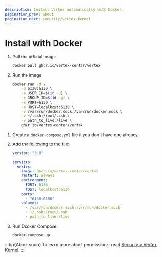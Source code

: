 ```yaml
---
description: Install Vertex automatically with Docker.
pagination_prev: about
pagination_next: security/vertex-kernel
---
```



# Install with Docker

<Tabs groupId="docker-methods">

<TabItem value="docker-cli" label="Docker CLI">

1. Pull the official image

    ```bash
    docker pull ghcr.io/vertex-center/vertex
    ```

2. Run the image

    ```bash
    docker run -d \
        -p 6130:6130 \
        -e USER_ID=$(id -u) \
        -e GROUP_ID=$(id -g) \
        -e PORT=6130 \
        -e HOST=localhost:6130 \
        -v /var/run/docker.sock:/var/run/docker.sock \
        -v ~/.ssh:/root/.ssh \
        -v path_to_live:/live \
        ghcr.io/vertex-center/vertex
    ```

</TabItem>

<TabItem value="docker-compose" label="Docker Compose">

1. Create a `docker-compose.yml` file if you don't have one already.

2. Add the following to the file:

    ```yaml title="docker-compose.yml"
    version: "3.8"

    services:
      vertex:
        image: ghcr.io/vertex-center/vertex
        restart: always
        environment:
          PORT: 6130
          HOST: localhost:6130
        ports:
          - "6130:6130"
        volumes:
          - /var/run/docker.sock:/var/run/docker.sock
          - ~/.ssh:/root/.ssh
          - path_to_live:/live
    ```

3. Run Docker Compose

    ```bash
    docker-compose up
    ```

</TabItem>

</Tabs>

:::tip{About sudo}
To learn more about permissions, read [Security > Vertex Kernel](../security/vertex-kernel).
:::
